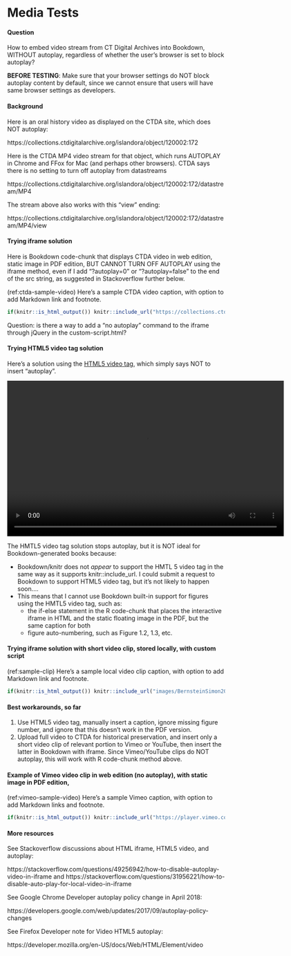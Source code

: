 # Media Tests {#media}

#### Question {-}
How to embed video stream from CT Digital Archives into Bookdown, WITHOUT autoplay, regardless of whether the user's browser is set to block autoplay?

**BEFORE TESTING**: Make sure that your browser settings do NOT block autoplay content by default, since we cannot ensure that users will have same browser settings as developers.

#### Background {-}
Here is an oral history video as displayed on the CTDA site, which does NOT autoplay:

https://collections.ctdigitalarchive.org/islandora/object/120002:172

Here is the CTDA MP4 video stream for that object, which runs AUTOPLAY in Chrome and FFox for Mac (and perhaps other browsers). CTDA says there is no setting to turn off autoplay from datastreams

https://collections.ctdigitalarchive.org/islandora/object/120002:172/datastream/MP4

The stream above also works with this "view" ending:

https://collections.ctdigitalarchive.org/islandora/object/120002:172/datastream/MP4/view

#### Trying iframe solution {-}
Here is Bookdown code-chunk that displays CTDA video in web edition, static image in PDF edition, BUT CANNOT TURN OFF AUTOPLAY using the iframe method, even if I add "?autoplay=0" or "?autoplay=false" to the end of the src string, as suggested in Stackoverflow further below.

(ref:ctda-sample-video) Here's a sample CTDA video caption, with option to add Markdown link and footnote.

```r
if(knitr::is_html_output()) knitr::include_url("https://collections.ctdigitalarchive.org/islandora/object/120002:172/datastream/MP4?autoplay=false") else knitr::include_graphics("images/2014-lumpkin-mae-willie-screenshot.png")
```

Question: is there a way to add a "no autoplay" command to the iframe through jQuery in the custom-script.html?


#### Trying HTML5 video tag solution {-}
Here's a solution using the [HTML5 video tag](https://www.w3schools.com/tags/tag_video.asp), which simply says NOT to insert "autoplay".

<video width="640" height="360" controls>
    <source src="https://collections.ctdigitalarchive.org/islandora/object/120002:191/datastream/MP4" type="video/mp4">
</video>

The HMTL5 video tag solution stops autoplay, but it is NOT ideal for Bookdown-generated books because:

-  Bookdown/knitr does not *appear* to support the HMTL 5 video tag in the same way as it supports knitr::include_url. I could submit a request to Bookdown to support HTML5 video tag, but it's not likely to happen soon....
- This means that I cannot use Bookdown built-in support for figures using the HMTL5 video tag, such as:
  - the if-else statement in the R code-chunk that places the interactive iframe in HTML and the static floating image in the PDF, but the same caption for both
  - figure auto-numbering, such as Figure 1.2, 1.3, etc.

#### Trying iframe solution with short video clip, stored locally, with custom script {-}
(ref:sample-clip) Here's a sample local video clip caption, with option to add Markdown link and footnote.

```r
if(knitr::is_html_output()) knitr::include_url("images/BernsteinSimon2011clip.mp4") else knitr::include_graphics("images/2014-lumpkin-mae-willie-screenshot.png")
```


#### Best workarounds, so far {-}
1. Use HTML5 video tag, manually insert a caption, ignore missing figure number, and ignore that this doesn't work in the PDF version.
2. Upload full video to CTDA for historical preservation, and insert only a short video clip of relevant portion to Vimeo or YouTube, then insert the latter in Bookdown with iframe. Since Vimeo/YouTube clips do NOT autoplay, this will work with R code-chunk method above.


#### Example of Vimeo video clip in web edition (no autoplay), with static image in PDF edition, {-}
(ref:vimeo-sample-video) Here's a sample Vimeo caption, with option to add Markdown links and footnote.

```r
if(knitr::is_html_output()) knitr::include_url("https://player.vimeo.com/video/27299734") else knitr::include_graphics("images/2011-walsh-debra.jpg")
```


#### More resources {-}
See Stackoverflow discussions about HTML iframe, HTML5 video, and autoplay:

https://stackoverflow.com/questions/49256942/how-to-disable-autoplay-video-in-iframe
and
https://stackoverflow.com/questions/31956221/how-to-disable-auto-play-for-local-video-in-iframe

See Google Chrome Developer autoplay policy change in April 2018:

https://developers.google.com/web/updates/2017/09/autoplay-policy-changes

See Firefox Developer note for Video HTML5 autoplay:

https://developer.mozilla.org/en-US/docs/Web/HTML/Element/video
